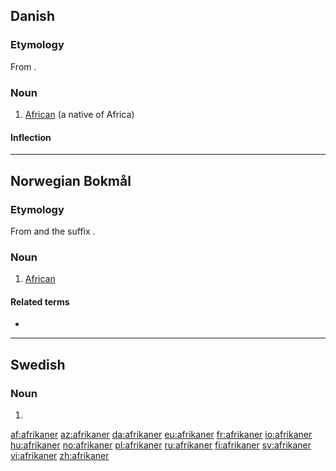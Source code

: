 {{also|Afrikaner}}
==Danish==
{{wikipedia|lang=da}}

===Etymology===
From {{etyl|la|da}} {{term|africanus||African|lang=la}}.

===Noun===
{{da-noun|en|e}}

# [[African]] (a native of Africa)

====Inflection====
{{da-noun-infl|en|e|afrikanerne||||afrikanernes}}

----

==Norwegian Bokmål==

===Etymology===
From {{term|Afrika}} and the suffix {{term|-aner}}.

===Noun===
{{nb-noun-m2}}

# [[African]]

====Related terms====
* {{l|no|afrikansk}}

----

==Swedish==

===Noun===
{{infl|sv|noun form}}

# {{sv-noun-form-indef-pl|afrikan}}

[[af:afrikaner]]
[[az:afrikaner]]
[[da:afrikaner]]
[[eu:afrikaner]]
[[fr:afrikaner]]
[[io:afrikaner]]
[[hu:afrikaner]]
[[no:afrikaner]]
[[pl:afrikaner]]
[[ru:afrikaner]]
[[fi:afrikaner]]
[[sv:afrikaner]]
[[vi:afrikaner]]
[[zh:afrikaner]]